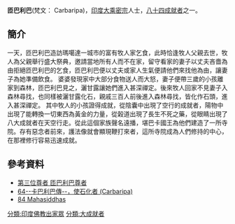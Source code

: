 {{citation style|time=2014-09-04T20:25:22+00:00}}
{{no footnotes|time=2014-09-04T20:25:22+00:00}}
'''匝巴利巴'''(梵文： Carbaripa)，[[印度|印度]][[大乘|大乘]][[密宗|密宗]]人士，[[八十四大成就者|八十四成就者]]之一。

==簡介==
一天，匝巴利巴造訪瑪噶達一城市的富有牧人家乞食，此時恰逢牧人父親去世，牧人為父親舉行盛大祭典，邀請當地所有人而不在家，留守看家的妻子以丈夫吝嗇為由拒絕匝巴利巴的乞食，匝巴利巴便以丈夫或家人生氣便請他們來找他為由，讓妻子為她準備飲食。
婆婆發現家中大部分食物送人而大怒，妻子便帶三歲的小孩離家到森林，匝巴利巴見之，灑甘露讓她們進入甚深禪定。後來牧人回家不見妻子入森林尋找，也同樣被灑甘露化石，親戚三百人前後進入森林尋找，皆化作石頭，進入甚深禪定。
其中牧人的小孩證得成就，從陰囊中出現了空行的成就者，陽物中出現了能轉換一切東西為黃金的力量，從榖道出現了長生不死之藥，從眼睛出現了八大成就者在天空行走。從此這個家族聲名遠播，堪巴卡國王為他們建造了一所寺院。存有惡念者前來，護法像就會顯現鞭打來者，這所寺院成為人們修持的中心，在那裡修行容易迅速成就。

==參考資料==
{{reflist}}
*[http://www.lopon.org.tw/teachings/page2_1.aspx?cid=100&lid=101&id=4597 第三位尊者 匝巴利巴尊者]{{Wayback|url=http://www.lopon.org.tw/teachings/page2_1.aspx?cid=100&lid=101&id=4597 |date=20140903115320 }}
*[http://www.karmapa-news.com/page3_8_64.php 64--卡巴利巴傳--，使石化者 (Carbaripa)]{{dead link|date=2017年11月 |bot=InternetArchiveBot |fix-attempted=yes }}
*[http://www.tsemrinpoche.com/tsem-tulku-rinpoche/buddhas-dharma/vajradhara-and-84-mahasiddhas.html 84 Mahasiddhas]{{Wayback|url=http://www.tsemrinpoche.com/tsem-tulku-rinpoche/buddhas-dharma/vajradhara-and-84-mahasiddhas.html |date=20140905044317 }}{{84Buddhist}}
[[分類:印度佛教出家眾|分類:印度佛教出家眾]]
[[分類:大成就者|分類:大成就者]]